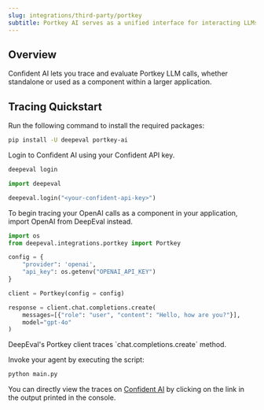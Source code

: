 ```yaml
---
slug: integrations/third-party/portkey
subtitle: Portkey AI serves as a unified interface for interacting LLMs
---
```


## Overview

Confident AI lets you trace and evaluate Portkey LLM calls, whether standalone or used as a component within a larger application.

## Tracing Quickstart
<Steps>

<Step title="Install Dependencies">

Run the following command to install the required packages:

```bash
pip install -U deepeval portkey-ai
```

</Step>

<Step title="Setup Confident AI Key">

Login to Confident AI using your Confident API key.

<CodeBlocks>

<CodeBlock language="bash">

```bash
deepeval login
```

</CodeBlock>

<CodeBlock language="python">

```python
import deepeval

deepeval.login("<your-confident-api-key>")
```

</CodeBlock>

</CodeBlocks>

</Step>

<Step title="Configure Portkey">

To begin tracing your OpenAI calls as a component in your application, import OpenAI from DeepEval instead.

<Tabs>
  <Tab title="Chat Completions">

```python main.py {2}
import os
from deepeval.integrations.portkey import Portkey

config = {
    "provider": 'openai',
    "api_key": os.getenv("OPENAI_API_KEY")
}

client = Portkey(config = config)

response = client.chat.completions.create(
    messages=[{"role": "user", "content": "Hello, how are you?"}],
    model="gpt-4o"
)
```

</Tab>
</Tabs>

<Note>
  DeepEval's Portkey client traces `chat.completions.create` method.
</Note>
</Step>

<Step title="Run OpenAI">

Invoke your agent by executing the script:

```bash
python main.py
```

You can directly view the traces on [Confident AI](https://app.confident.ai) by clicking on the link in the output printed in the console.

</Step>

</Steps>